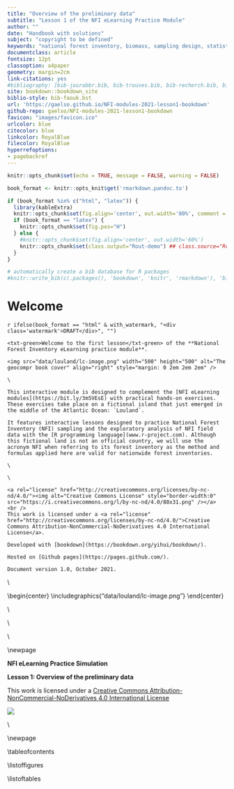 ```yaml
---
title: "Overview of the preliminary data"
subtitle: "Lesson 1 of the NFI eLearning Practice Module"
author: ""
date: "Handbook with solutions"
subject: "copyright to be defined"
keywords: "national forest inventory, biomass, sampling design, statistical sampling, allometric equations, wood density, data analysis"
documentclass: article
fontsize: 12pt
classoption: a4paper
geometry: margin=2cm
link-citations: yes
#bibliography: [bib-jourabbr.bib, bib-trouves.bib, bib-recherch.bib, bib-rstudio.bib, bib-packages.bib]
site: bookdown::bookdown_site
biblio-style: bib-faouk.bst
url: 'https://gaelso.github.io/NFI-modules-2021-lesson1-bookdown'
github-repo: gaelso/NFI-modules-2021-lesson1-bookdown
favicon: "images/favicon.ico"
urlcolor: blue
citecolor: blue
linkcolor: RoyalBlue
filecolor: RoyalBlue
hyperrefoptions: 
- pagebackref
---
```


```r

knitr::opts_chunk$set(echo = TRUE, message = FALSE, warning = FALSE)

book_format <- knitr::opts_knit$get('rmarkdown.pandoc.to')

if (book_format %in% c("html", "latex")) {
  library(kableExtra)
  knitr::opts_chunk$set(fig.align='center', out.width='80%', comment = "")
  if (book_format == "latex") {
    knitr::opts_chunk$set(fig.pos="H")
  } else {
    #knitr::opts_chunk$set(fig.align='center', out.width='60%')
    knitr::opts_chunk$set(class.output="Rout-demo") ## class.source="Rchunk"
  }
}

# automatically create a bib database for R packages
#knitr::write_bib(c(.packages(), 'bookdown', 'knitr', 'rmarkdown'), 'bib-packages.bib')


```


# Welcome {-}

`r ifelse(book_format == "html" & with_watermark, "<div class='watermark'>DRAFT</div>", "")`

```asis

<txt-green>Welcome to the first lesson</txt-green> of the **National Forest Inventory eLearning practice module**.

<img src="data/louland/lc-image.png" width="500" height="500" alt="The geocompr book cover" align="right" style="margin: 0 2em 2em 2em" />

\  

This interactive module is designed to complement the [NFI eLearning modules](https://bit.ly/3m5VEsE) with practical hands-on exercises. These exercises take place on a fictional island that just emerged in the middle of the Atlantic Ocean: `Louland`. 

It features interactive lessons designed to practice National Forest Inventory (NFI) sampling and the exploratory analysis of NFI field data with the [R programming language](www.r-project.com). Although this fictional land is not an official country, we will use the acronym NFI when referring to its forest inventory as the method and formulas applied here are valid for nationwide forest inventories.

\ 

\  

<a rel="license" href="http://creativecommons.org/licenses/by-nc-nd/4.0/"><img alt="Creative Commons License" style="border-width:0" src="https://i.creativecommons.org/l/by-nc-nd/4.0/88x31.png" /></a>
<br />
This work is licensed under a <a rel="license" href="http://creativecommons.org/licenses/by-nc-nd/4.0/">Creative Commons Attribution-NonCommercial-NoDerivatives 4.0 International License</a>.

Developed with [bookdown](https://bookdown.org/yihui/bookdown/).

Hosted on [Github pages](https://pages.github.com/).

Document version 1.0, October 2021.

```




<!-- ADD COVER PAGE TO PDF OUTPUT -->
<!-- `r if (book_format == "latex") ' -->

\\  

\\begin{center}
\\includegraphics{"data/louland/lc-image.png"}
\\end{center}

\\  

\\  

\\  

\\newpage


**NFI eLearning Practice Simulation**

**Lesson 1: Overview of the preliminary data**

This work is licensed under a [Creative Commons Attribution-NonCommercial-NoDerivatives 4.0 International License](http://creativecommons.org/licenses/by-nc-nd/4.0/)

![](images/CC4-BY-NC-ND-88x31.png)

\\  

\\newpage


\\tableofcontents

\\listoffigures

\\listoftables

<!-- '` -->
